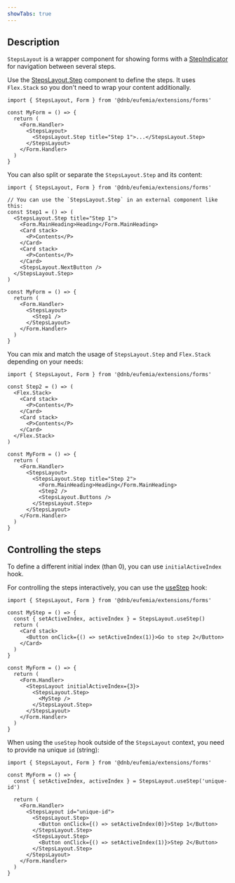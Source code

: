 ```yaml
---
showTabs: true
---
```


## Description

`StepsLayout` is a wrapper component for showing forms with a [StepIndicator](/uilib/components/step-indicator/) for navigation between several steps.

Use the [StepsLayout.Step](/uilib/extensions/forms/extended-features/StepsLayout/Step/) component to define the steps. It uses `Flex.Stack` so you don't need to wrap your content additionally.

```tsx
import { StepsLayout, Form } from '@dnb/eufemia/extensions/forms'

const MyForm = () => {
  return (
    <Form.Handler>
      <StepsLayout>
        <StepsLayout.Step title="Step 1">...</StepsLayout.Step>
      </StepsLayout>
    </Form.Handler>
  )
}
```

You can also split or separate the `StepsLayout.Step` and its content:

```tsx
import { StepsLayout, Form } from '@dnb/eufemia/extensions/forms'

// You can use the `StepsLayout.Step` in an external component like this:
const Step1 = () => (
  <StepsLayout.Step title="Step 1">
    <Form.MainHeading>Heading</Form.MainHeading>
    <Card stack>
      <P>Contents</P>
    </Card>
    <Card stack>
      <P>Contents</P>
    </Card>
    <StepsLayout.NextButton />
  </StepsLayout.Step>
)

const MyForm = () => {
  return (
    <Form.Handler>
      <StepsLayout>
        <Step1 />
      </StepsLayout>
    </Form.Handler>
  )
}
```

You can mix and match the usage of `StepsLayout.Step` and `Flex.Stack` depending on your needs:

```tsx
import { StepsLayout, Form } from '@dnb/eufemia/extensions/forms'

const Step2 = () => (
  <Flex.Stack>
    <Card stack>
      <P>Contents</P>
    </Card>
    <Card stack>
      <P>Contents</P>
    </Card>
  </Flex.Stack>
)

const MyForm = () => {
  return (
    <Form.Handler>
      <StepsLayout>
        <StepsLayout.Step title="Step 2">
          <Form.MainHeading>Heading</Form.MainHeading>
          <Step2 />
          <StepsLayout.Buttons />
        </StepsLayout.Step>
      </StepsLayout>
    </Form.Handler>
  )
}
```

## Controlling the steps

To define a different initial index (than 0), you can use `initialActiveIndex` hook.

For controlling the steps interactively, you can use the [useStep](/uilib/extensions/forms/extended-features/StepsLayout/useStep/) hook:

```tsx
import { StepsLayout, Form } from '@dnb/eufemia/extensions/forms'

const MyStep = () => {
  const { setActiveIndex, activeIndex } = StepsLayout.useStep()
  return (
    <Card stack>
      <Button onClick={() => setActiveIndex(1)}>Go to step 2</Button>
    </Card>
  )
}

const MyForm = () => {
  return (
    <Form.Handler>
      <StepsLayout initialActiveIndex={3}>
        <StepsLayout.Step>
          <MyStep />
        </StepsLayout.Step>
      </StepsLayout>
    </Form.Handler>
  )
}
```

When using the `useStep` hook outside of the `StepsLayout` context, you need to provide na unique `id` (string):

```tsx
import { StepsLayout, Form } from '@dnb/eufemia/extensions/forms'

const MyForm = () => {
  const { setActiveIndex, activeIndex } = StepsLayout.useStep('unique-id')

  return (
    <Form.Handler>
      <StepsLayout id="unique-id">
        <StepsLayout.Step>
          <Button onClick={() => setActiveIndex(0)}>Step 1</Button>
        </StepsLayout.Step>
        <StepsLayout.Step>
          <Button onClick={() => setActiveIndex(1)}>Step 2</Button>
        </StepsLayout.Step>
      </StepsLayout>
    </Form.Handler>
  )
}
```
